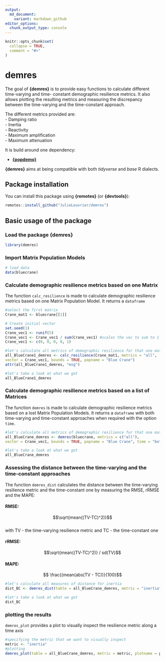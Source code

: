 ```yaml
---
output:
  md_document:
    variant: markdown_github
editor_options: 
  chunk_output_type: console
---
```


<!-- README.md is generated from README.Rmd. Please edit that file -->

```r
knitr::opts_chunk$set(
  collapse = TRUE,
  comment = "#>"
)
```

# demres

The goal of __{demres}__ is to provide easy functions to calculate different time-varying and time- constant demographic resilience metrics. It also allows plotting the resulting metrics and measuring the discrepancy between the time-varying and the time-constant approach. 

The different metrics provided are:   
- Damping ratio    
- Inertia  
- Reactivity   
- Maximum amplification   
- Maximum attenuation   

It is build around one dependency:

- [__{popdemo}__](https://github.com/r-lib/rlang)

__{demres}__ aims at being compatible with both _tidyverse_ and _base_ R dialects.

## Package installation

You can install this package using __{remotes}__ (or __{devtools}__):

```r
remotes::install_github("JulieLouvrier/demres")

```

## Basic usage of the package

### Load the package {demres}

```r
library(demres)
```

### Import Matrix Population Models 
```r
# load data
data(bluecrane)

```

### Calculate demographic resilience metrics based on one Matrix

The function `calc_resilience` is made to calculate demographic resilience metrics based on one Matrix Population Model. It returns a `dataframe`

```r
#select the first matrix 
Crane_mat1 <- bluecrane[[1]]

# Create initial vector
set.seed(1)
Crane_vec1 <- runif(5)
Crane_vec1 <- Crane_vec1 / sum(Crane_vec1) #scales the vec to sum to 1
Crane_vec1 <- c(0, 0, 0, 0, 1)

#let's calculate all metrics of demographic resilience for that one matrix with one initial vector
all_BlueCrane1_demres <- calc_resilience(Crane_mat1, metrics = "all",
vector = Crane_vec1, bounds = TRUE, popname = "Blue Crane")
attr(all_BlueCrane1_demres, "msg")

#let's take a look at what we got
all_BlueCrane1_demres

```


### Calculate demographic resilience metrics based on a list of Matrices

The function `demres` is made to calculate demographic resilience metrics based on a lost Matrix Population Models. It returns a `dataframe` with both time-varying and time-constant approaches when required with the option `time`.

```r
#let's calculate all metrics of demographic resilience for that one matrix with one initial vector
all_BlueCrane_demres <- demres(bluecrane, metrics = c("all"),
vector = Crane_vec1, bounds = TRUE, popname = "Blue Crane", time = "both")

#let's take a look at what we got
all_BlueCrane_demres
```

### Assessing the distance between the time-varying and the time-constant approaches

The function `demres_dist` calculates the distance between the time-varying resilience metric and the time-constant one by measuring the RMSE, rRMSE and the MAPE: 

#### RMSE: 
$$\sqrt{mean((TV-TC)^2)}$$   
with TV - the time-varying resilience metric and TC - the time-constant one

#### rRMSE: 
$$\sqrt{mean((TV-TC)^2)} / sd(TV)$$   

#### MAPE: 
$$ \frac{(mean(abs(TV - TC))}{100}$$ 

```r
#let's calculate all measures of distance for inertia
dist_BC <- demres_dist(table = all_BlueCrane_demres, metric = "inertia", measure = "all")

#let's take a look at what we got
dist_BC
```

### plotting the results

`demres_plot` provides a plot to visually inspect the resilience metric along a time axis

```r
#specifying the metric that we want to visually inspect
metric <- "inertia"
#plotting
demres_plot(table = all_BlueCrane_demres, metric = metric, plotname = paste0(getwd(), "/plots/plot_demres_", metric, ".pdf"), RMSE = TRUE)

```
